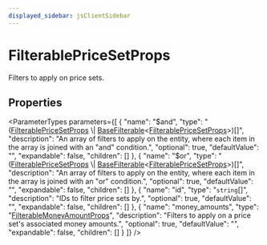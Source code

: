 ```yaml
---
displayed_sidebar: jsClientSidebar
---
```



# FilterablePriceSetProps

Filters to apply on price sets.

## Properties

<ParameterTypes parameters={[
  {
    "name": "$and",
    "type": "([FilterablePriceSetProps](internal.internal-1.PricingTypes.FilterablePriceSetProps.mdx) \\| [BaseFilterable](../../DAL/interfaces/internal.internal-1.DAL.BaseFilterable.mdx)&#60;[FilterablePriceSetProps](internal.internal-1.PricingTypes.FilterablePriceSetProps.mdx)&#62;)[]",
    "description": "An array of filters to apply on the entity, where each item in the array is joined with an \"and\" condition.",
    "optional": true,
    "defaultValue": "",
    "expandable": false,
    "children": []
  },
  {
    "name": "$or",
    "type": "([FilterablePriceSetProps](internal.internal-1.PricingTypes.FilterablePriceSetProps.mdx) \\| [BaseFilterable](../../DAL/interfaces/internal.internal-1.DAL.BaseFilterable.mdx)&#60;[FilterablePriceSetProps](internal.internal-1.PricingTypes.FilterablePriceSetProps.mdx)&#62;)[]",
    "description": "An array of filters to apply on the entity, where each item in the array is joined with an \"or\" condition.",
    "optional": true,
    "defaultValue": "",
    "expandable": false,
    "children": []
  },
  {
    "name": "id",
    "type": "`string`[]",
    "description": "IDs to filter price sets by.",
    "optional": true,
    "defaultValue": "",
    "expandable": false,
    "children": []
  },
  {
    "name": "money_amounts",
    "type": "[FilterableMoneyAmountProps](internal.internal-1.PricingTypes.FilterableMoneyAmountProps.mdx)",
    "description": "Filters to apply on a price set's associated money amounts.",
    "optional": true,
    "defaultValue": "",
    "expandable": false,
    "children": []
  }
]} />
